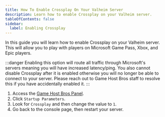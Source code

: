 ```yaml
---
title: How To Enable Crossplay On Your Valheim Server
description: Learn how to enable Crossplay on your Valheim server.
tableOfContents: false
sidebar:
  label: Enabling Crossplay
---
```


In this guide you will learn how to enable Crossplay on your Valheim server. This will allow you to play with players on Microsoft Game Pass, Xbox, and Epic players.

:::danger
Enabling this option will route all traffic through Microsoft's servers meaning you will have increased latency/ping. You also cannot disable Crossplay after it is enabled otherwise you will no longer be able to connect to your server. Please reach out to Game Host Bros staff to resolve this if you have accidentally enabled it.
:::

1. Access the [Game Host Bros Panel](https://panel.gamehostbros.com/).
2. Click `Startup Parameters`.
3. Look for `Crossplay` and then change the value to `1`.
4. Go back to the console page, then restart your server.